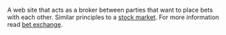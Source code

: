A web site that acts as a broker between parties that want to place bets with each other. Similar principles to a [[stock market]]. For more information read [[w:bet exchange|bet exchange]].